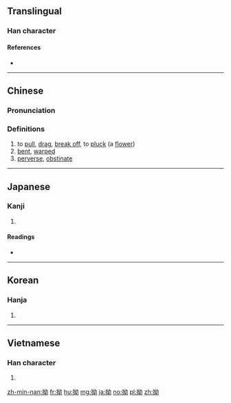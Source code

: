 ==Translingual==

===Han character===
{{Han char|rn=64|rad=手|as=05|sn=8|four=54027|canj=QVIS|ids=⿰扌幼}}

====References====
* {{Han ref|kx=0426.040|dkj=11962|dj=0774.060|hdz=31862.060|uh=62D7|ud=25303|bh=A9ED|bd=43501}}

----

==Chinese==
{{zh-forms}}

===Pronunciation===
{{zh-pron
|m=ǎo,ào,niù
|c=aau2,aau3,ngaau3
|mc=y
|oc=y
|ma=
|cat=v,a
}}

===Definitions===
# to [[pull]], [[drag]], [[break off]], to [[pluck]] (a [[flower]])
# [[bent]], [[warped]]
# [[perverse]], [[obstinate]]

----

==Japanese==

===Kanji===
{{ja-kanji|grade=|rs=手05}}

# {{defn|lang=ja|sort=手05}}

====Readings====
* {{ja-readings|kanon=[[おう]] (ō)|goon=[[よう]] (yō)|on=[[いく]] (iku)|kun=[[ねじける]] (nejikeru), [[すねる]] (suneru)}}

----

==Korean==

===Hanja===
{{ko-hanja|hangeul=요|eumhun=|rv=yo|mr=yo|y=yo}}

# {{defn|lang=ko|sort=手05}}

----

==Vietnamese==

===Han character===
{{vi-hantu|húc|rs=手05}}

# {{defn|lang=vi|sort=手05}}

[[zh-min-nan:拗]]
[[fr:拗]]
[[hu:拗]]
[[mg:拗]]
[[ja:拗]]
[[no:拗]]
[[pl:拗]]
[[zh:拗]]
